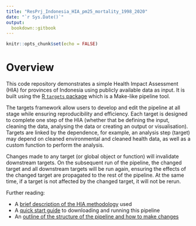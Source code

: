 ```yaml
---
title: "ResPrj_Indonesia_HIA_pm25_mortality_1998_2020"
date: "`r Sys.Date()`"
output: 
  bookdown::gitbook
---
```


```r
knitr::opts_chunk$set(echo = FALSE)
```

# Overview

This code repository demonstrates a simple Health Impact Assessment (HIA) for provinces of Indonesia using publicly available data as input. It is built using the [R `targets` package](https://books.ropensci.org/targets/) which is a Make-like pipeline tool. 

The targets framework allow users to develop and edit the pipeline at all stage while ensuring reproducibility and efficiency. Each target is designed to complete one step of the HIA (whether that be defining the input, cleaning the data, analysing the data or creating an output or visualisation). Targets are linked by the dependence, for example, an analysis step (target) may depend on cleaned environmental and cleaned health data, as well as a custom function to perform the analysis.

Changes made to any target (or global object or function) will invalidate downstream targets. On the subsequent run of the pipeline, the changed target and all downstream targets will be run again, ensuring the effects of the changed target are propagated to the rest of the pipeline. At the same time, if a target is not affected by the changed target, it will not be rerun.

Further reading:

- A [brief description of the HIA methodology](#methodology) used
- A [quick start guide](#getting-started) to downloading and running this pipeline
- An [outline of the structure of the pipeline and how to make changes](#user-guide)